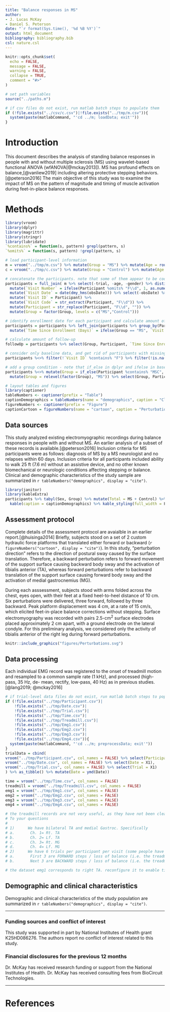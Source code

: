 ```yaml
---
title: "Balance responses in MS"
author:
- J. Lucas McKay
- Daniel S. Peterson
date: "`r format(Sys.time(), '%d %B %Y')`"
output: html_document
bibliography: bibliography.bib
csl: nature.csl
---
```


```r
knitr::opts_chunk$set(
  echo = FALSE,
  message = FALSE,
  warning = FALSE,
  collapse = TRUE,
  comment = "#>"
)
```

```r
# set path variables
source("../paths.m")

# if csv files do not exist, run matlab batch steps to populate them
if (!file.exists("../csv/c.csv")|!file.exists("../tmp/m.csv")){
  system(paste(matlabCommand, "'cd ../m; loadData; exit'"))
}
```

# Introduction
This document describes the analysis of standing balance responses in people with and without multiple sclerosis (MS) using wavelet-based functional ANOVA (wfANOVA[@mckay2013]).
MS has profound effects on balance,[@vanliew2019] including altering protective stepping behaviors.[@peterson2016]
The main objective of this study was to examine the impact of MS on the pattern of magnitude and timing of muscle activation during feet-in-place balance responses.

# Methods


```r
library(vroom)
library(dplyr)
library(magrittr)
library(stringr)
library(lubridate)
`%contains%` = function(s, pattern) grepl(pattern, s)
`%omits%` = function(s, pattern) !grepl(pattern, s)

# load participant-level information
m = vroom("../tmp/m.csv") %>% mutate(Group = "MS") %>% mutate(Age = round(age)) %>% mutate(Sex = toupper(gender)) %>% rename(Participant = Subj)
c = vroom("../tmp/c.csv") %>% mutate(Group = "Control") %>% mutate(Age = round(age)) %>% mutate(Sex = toupper(gender)) %>% rename(Participant = Subj)

# concatenate the participants. note that some of them appear to be coded as follow-ups. this is very useful, but may not be needed for the first report. they appear to be coded as such by the presence of "F1", "F2" in the participant name. convert this to a visit number (1, 2, 3, 4)
participants = full_join( m %>% select(-trial, -age, -gender) %>% distinct(), c %>% select(-trial, -age, -gender) %>% distinct() ) %>%
  mutate(`Visit Number` = ifelse(Participant %omits% "F\\d", 1, as.numeric(str_extract(str_extract(Participant, "F\\d"),"\\d"))+1)) %>% 
  mutate(`Visit Date` = date(dmy_hms(obsDate))) %>% select(-obsDate) %>% 
  mutate(`Visit ID` = Participant) %>% 
  mutate(`Visit Code` = str_extract(Participant, "F\\d")) %>% 
  mutate(Participant = str_replace(Participant, "F\\d", "")) %>% 
  mutate(Group = factor(Group, levels = c("MS","Control")))

# identify enrollment date for each participant and calculate amount of observation time
participants = participants %>% left_join(participants %>% group_by(Participant) %>% summarize(`Enrollment Date` = min(`Visit Date`, na.rm = TRUE))) %>% 
  mutate(`Time Since Enrollment (Days)` = ifelse(Group == "MS", `Visit Date` - `Enrollment Date`, 0))

# calculate amount of follow-up
followUp = participants %>% select(Group, Participant, `Time Since Enrollment (Days)`) %>% group_by(Group, Participant) %>% summarize(`Study Visits Available (n)` = n(), `Follow-Up Available (Days)` = max(`Time Since Enrollment (Days)`))

# consider only baseline data, and get rid of participants with missing minimal demographic data
participants %<>% filter(!`Visit ID` %contains% "F") %>% filter(!is.na(Age)) %>% filter(Sex %in% c("M","F")) %>% filter(Age>0)

# add a group condition - note that if_else in dplyr and ifelse in base r are different!
participants %<>% mutate(Group = if_else(Participant %contains% "MSC", "Control", "MS")) %>%
  mutate(Group = relevel(factor(Group), "MS")) %>% select(Group, Participant, Age, Sex, everything())
```

```r
# layout tables and figures
library(captioner)
tableNumbers <- captioner(prefix = "Table")
captionDemographics = tableNumbers(name = "demographics", caption = "Clinical and demographic features of the study population.")
figureNumbers <- captioner(prefix = "Figure")
captionCartoon = figureNumbers(name = "cartoon", caption = "Perturbation directions used in testing protocol.")
```

## Data sources
This study analyzed existing electromyographic recordings during balance responses in people with and without MS.
An earlier analysis of a subset of these records is available.[@peterson2016]
Inclusion criteria for MS participants were as follows: diagnosis of MS by a MS neurologist and no relapses within 60 days.
Inclusion criteria for all participants included ability to walk 25 ft (7.6 m) without an assistive device, and no other known biomechanical or neurologic conditions affecting stepping or balance.
Clinical and demographic characteristics of the study sample are summarized in `r tableNumbers("demographics", display = "cite")`.

```r
library(janitor)
library(kableExtra)
participants %>% tabyl(Sex, Group) %>% mutate(Total = MS + Control) %>% 
  kable(caption = captionDemographics) %>% kable_styling(full_width = F, position = "left")
```

## Assessment protocol
Complete details of the assessment protocol are avaialble in an earlier report.[@huisinga2014] 
Briefly, subjects stood on a set of 2 custom hydraulic force platforms that translated either forward or backward (`r figureNumbers("cartoon", display = "cite")`).
In this study, "perturbation direction" refers to the direction of postural sway caused by the surface translation.
Therefore, a backward perturbation refers to forward movement of the support surface causing backward body sway and the activation of tibialis anterior (TA),
whereas forward perturbations refer to backward translation of the support surface causing forward body sway and the activation of medial gastrocnemius (MG).

During each asssessment, subjects stood with arms folded across the chest, eyes open, with their feet at a fixed heel-to-heel distance of 10 cm.
Six perturbations were delivered, three forward, followed by three backward.
Peak platform displacement was 4 cm, at a rate of 15 cm/s, which elicited feet-in-place balance corrections without stepping.
Surface electromyography was recorded with pairs 2.5-cm^2^ surface electrodes placed approximately 2 cm apart, with a ground electrode on the lateral condyle. 
For this preliminary analysis, we considered only the activity of tibialis anterior of the right leg during forward perturbations.

```r
knitr::include_graphics("figures/Perturbations.svg")
```

## Data processing
Each individual EMG record was registered to the onset of treadmill motion and resampled to a common sample rate (1 kHz), and processed (high-pass, 35 Hz, de- mean, rectify, low-pass, 40 Hz) as in previous studies.[@lang2019; @mckay2016]

```r
# if trial-level data files do not exist, run matlab batch steps to populate them
if (!file.exists("../tmp/Participant.csv")|
    !file.exists("../tmp/Date.csv")|
    !file.exists("../tmp/Trial.csv")|
    !file.exists("../tmp/Time.csv")|
    !file.exists("../tmp/Treadmill.csv")|
    !file.exists("../tmp/Emg1.csv")|
    !file.exists("../tmp/Emg2.csv")|
    !file.exists("../tmp/Emg3.csv")|
    !file.exists("../tmp/Emg4.csv")){
  system(paste(matlabCommand, "'cd ../m; preprocessData; exit'"))
}
trialData = cbind(
vroom("../tmp/Participant.csv", col_names = FALSE) %>% select(Participant = X1),
vroom("../tmp/Date.csv", col_names = FALSE) %>% select(Date = X1),
vroom("../tmp/Trial.csv", col_names = FALSE) %>% select(Trial = X1)
) %>% as_tibble() %>% mutate(Date = ymd(Date))

time = vroom("../tmp/Time.csv", col_names = FALSE)
treadmill = vroom("../tmp/Treadmill.csv", col_names = FALSE)
emg1 = vroom("../tmp/Emg1.csv", col_names = FALSE)
emg2 = vroom("../tmp/Emg2.csv", col_names = FALSE)
emg3 = vroom("../tmp/Emg3.csv", col_names = FALSE)
emg4 = vroom("../tmp/Emg4.csv", col_names = FALSE)

# the treadmill records are not very useful, as they have not been cleaned up manually, so let's plan to assume Dan's coding of the study conditions.
# To your questions
#  
# 1)      We have bilateral TA and medial Gastroc. Specifically
# a.       Ch. 1= Rt. TA
# b.       Ch. 2= Lf. TA
# c.       Ch. 3= Rt. MG
# d.       Ch. 4= Lf. MG
# 2)      We have 6 trials per participant per visit (some people have multiple visits). Within each visit, they complete 6 trials…
# a.       First 3 are FORWARD steps / loss of balance (i.e. the treadmill belt moves backward underfoot)
# b.       Next 3 are BACKWARD steps / loss of balance (i.e. the treadmill belt moves forward underfoot)

# the dataset emg1 corresponds to right TA. reconfigure it to enable tidy plotting.


```

## Demographic and clinical characteristics
Demographic and clinical characteristics of the study population are summarized in `r tableNumbers("demographics", display = "cite")`.

***
### Funding sources and conflict of interest
This study was supported in part by National Institutes of Health grant K25HD086276.
The authors report no conflict of interest related to this study.

### Financial disclosures for the previous 12 months
Dr. McKay has received research funding or support from the National Institutes of Health. Dr. McKay has received consulting fees from BioCircuit Technologies.

***
# References

